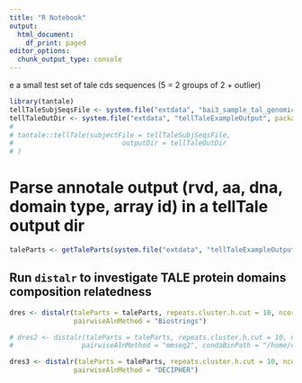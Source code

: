 ```yaml
---
title: "R Notebook"
output:
  html_document:
    df_print: paged
editor_options:
  chunk_output_type: console
---
```


e a small test set of tale cds sequences (5 = 2 groups of 2 + outlier)

```r
library(tantale)
tellTaleSubjSeqsFile <- system.file("extdata", "bai3_sample_tal_genomic_regions.fasta", package = "tantale", mustWork = T)
tellTaleOutDir <- system.file("extdata", "tellTaleExampleOutput", package = "tantale", mustWork = T)
# 
# tantale::tellTale(subjectFile = tellTaleSubjSeqsFile,
#                           outputDir = tellTaleOutDir
# )
```

# Parse annotale output (rvd, aa, dna, domain type, array id) in a tellTale output dir

```r
taleParts <- getTaleParts(system.file("extdata", "tellTaleExampleOutput", package = "tantale", mustWork = T))
```


## Run `distalr` to investigate TALE protein domains composition relatedness

```r


dres <- distalr(taleParts = taleParts, repeats.cluster.h.cut = 10, ncores = 6,
                pairwiseAlnMethod = "Biostrings")

# dres2 <- distalr(taleParts = taleParts, repeats.cluster.h.cut = 10, ncores = 6,
#                 pairwiseAlnMethod = "mmseq2", condaBinPath = "/home/cunnac/bin/miniconda3/condabin/conda")

dres3 <- distalr(taleParts = taleParts, repeats.cluster.h.cut = 10, ncores = 6,
                pairwiseAlnMethod = "DECIPHER")

```


